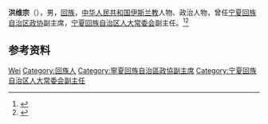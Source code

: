 '''洪维宗'''（{{bd|？||}}），男，[[回族|回族]]，[[中华人民共和国|中华人民共和国]][[伊斯兰教|伊斯兰教]]人物、政治人物，曾任[[宁夏回族自治区政协|宁夏回族自治区政协]]副主席，[[宁夏回族自治区人大常委会|宁夏回族自治区人大常委会]]副主任。<ref>{{Cite web|title=宁夏回族自治区四至十届人大常委会组成人员名单|url=http://www.npc.gov.cn/zgrdw/npc/zt/qt/dfrd30year/2011-04/01/content_1650021.htm|accessdate=2020-07-21|work=中国人大网|archive-date=2020-07-22|archive-url=https://web.archive.org/web/20200722023819/http://www.npc.gov.cn/zgrdw/npc/zt/qt/dfrd30year/2011-04/01/content_1650021.htm|dead-url=no}}</ref><ref>{{Cite book|title=中华人民共和国职官志|author=何虎生, 李耀东, 向常福主编|publisher=中国社会出版社|year=2003|isbn=9787800883934|location=北京|pages=}}</ref>

== 参考资料 ==
{{reflist}}

{{中国人物小作品}}

{{Authority control}}
{{DEFAULTSORT:Hong洪}}
[[Category:洪姓|Wei]]
[[Category:回族人|Category:回族人]]
[[Category:寧夏回族自治區政協副主席|Category:寧夏回族自治區政協副主席]]
[[Category:宁夏回族自治区人大常委会副主任|Category:宁夏回族自治区人大常委会副主任]]